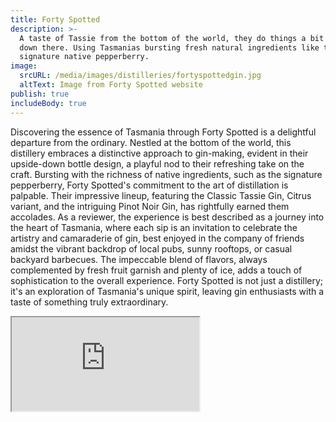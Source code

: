 ```yaml
---
title: Forty Spotted
description: >-
  A taste of Tassie from the bottom of the world, they do things a bit different
  down there. Using Tasmanias bursting fresh natural ingredients like their
  signature native pepperberry.
image:
  srcURL: /media/images/distilleries/fortyspottedgin.jpg
  altText: Image from Forty Spotted website
publish: true
includeBody: true
---
```


Discovering the essence of Tasmania through Forty Spotted is a delightful departure from the ordinary. Nestled at the bottom of the world, this distillery embraces a distinctive approach to gin-making, evident in their upside-down bottle design, a playful nod to their refreshing take on the craft. Bursting with the richness of native ingredients, such as the signature pepperberry, Forty Spotted's commitment to the art of distillation is palpable. Their impressive lineup, featuring the Classic Tassie Gin, Citrus variant, and the intriguing Pinot Noir Gin, has rightfully earned them accolades. As a reviewer, the experience is best described as a journey into the heart of Tasmania, where each sip is an invitation to celebrate the artistry and camaraderie of gin, best enjoyed in the company of friends amidst the vibrant backdrop of local pubs, sunny rooftops, or casual backyard barbecues. The impeccable blend of flavors, always complemented by fresh fruit garnish and plenty of ice, adds a touch of sophistication to the overall experience. Forty Spotted is not just a distillery; it's an exploration of Tasmania's unique spirit, leaving gin enthusiasts with a taste of something truly extraordinary.

<Iframe src="https://www.google.com/maps/embed?pb=!1m18!1m12!1m3!1d13549.741634707932!2d147.3261484681018!3d-42.88351376842007!2m3!1f0!2f0!3f0!3m2!1i1024!2i768!4f13.1!3m3!1m2!1s0xaa6e758489afffff%3A0x443259427c4bd43f!2sGin(bar)%20by%20Forty%20Spotted!5e0!3m2!1sen!2sau!4v1702638723388!5m2!1sen!2sau" />

<Link
link={{
url: "https://www.fortyspotted.com",
description: "Visit Forty Spotted",
externalFlag: true
}}
/>
